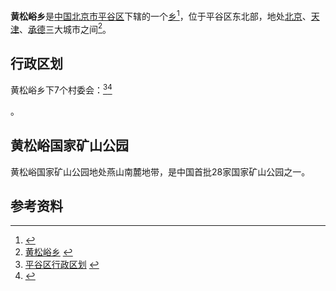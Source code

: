 {{中国乡级行政区
|景观照片文件名 = Glass bridge at Tianyun Mountain.jpg
|景观照片描述 = 天云山
|汉语拼音 = 
|其他语言 = 
|其他语言名称 = 
|旧称 = 
|地名出处 = 
|位置图文件名 = 
|位置图描述 = 
|自定义图片= 
|建置时间 = 
|政府驻地 = 
|毗邻 = 
|总面积 = 64.56平方千米
|总人口 = 
|总人口年份 = 
|户籍人口 = 
|户籍人口年份 = 
|常住人口 = 
|常住人口年份 = 
|人口密度 = 
|GDP = 
|GDP年份 = 
|邮政编码 = 
|电话区号 = 10
|官方网站 = 
|网站名称 = 
|11/01/17/213/000}}
'''黄松峪乡'''是[[中华人民共和国|中国]][[北京市|北京市]][[平谷区|平谷区]]下辖的一个[[乡级行政区|乡]]<ref>{{PRC admin/ref sgc|{{PRC admin/parent|11/01/17/213/000}}}}</ref>，位于平谷区东北部，地处[[北京|北京]]、[[天津|天津]]、[[承德|承德]]三大城市之间<ref>[http://www.chinaquhua.cn/beijing/ 黄松峪乡] {{webarchive|url=https://web.archive.org/web/20110810192804/http://www.chinaquhua.cn/beijing/ |date=2011-08-10 }}</ref>。

==行政区划==
黄松峪乡下7个村委会：<ref>[http://www.xzqh.org/html/2008/0617/408.html 平谷区行政区划] {{webarchive|url=https://web.archive.org/web/20120324224435/http://www.xzqh.org/html/2008/0617/408.html |date=2012-03-24 }}</ref><ref>{{PRC admin/ref sgc|11/01/17/213/000}}</ref>

{{PRC admin/children|11/01/17/213/000}}。

==黄松峪国家矿山公园==
黄松峪国家矿山公园地处燕山南麓地带，是中国首批28家国家矿山公园之一。

==参考资料==
{{reflist}}

{{PRC admin/navcat|11/01/17/213/000}}